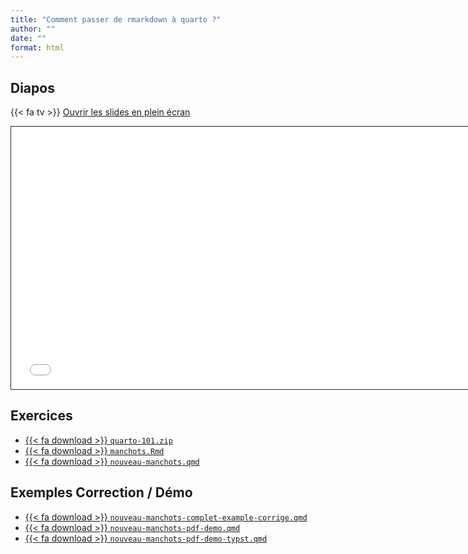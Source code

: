 ```yaml
---
title: "Comment passer de rmarkdown à quarto ?"
author: ""
date: ""
format: html
---
```


## Diapos

{{< fa tv >}} [Ouvrir les slides en plein écran](2-rmd-quarto.html)

```{=html}
<iframe class="slide-deck" src="2-rmd-quarto.html" height="420" width="747" style="border: 1px solid #123233;"></iframe>
```

## Exercices

-   <a href="https://raw.githubusercontent.com/cderv/tuto-quarto-rr-2023/main/exercises/quarto-101.zip">{{< fa download >}} `quarto-101.zip`</i></a>
-   <a href="https://raw.githubusercontent.com/cderv/tuto-quarto-rr-2023/main/exercises/manchots.Rmd">{{< fa download >}} `manchots.Rmd`</i></a>
-   <a href="https://raw.githubusercontent.com/cderv/tuto-quarto-rr-2023/main/exercises/nouveau-manchots.qmd">{{< fa download >}} `nouveau-manchots.qmd`</i></a>

## Exemples Correction / Démo

-   <a href="https://raw.githubusercontent.com/cderv/tuto-quarto-rr-2023/main/exemples-correction/nouveau-manchots-complet-example-corrige.qmd">{{< fa download >}} `nouveau-manchots-complet-example-corrige.qmd`</i></a>
-   <a href="https://raw.githubusercontent.com/cderv/tuto-quarto-rr-2023/main/exemples-correction/nouveau-manchots-pdf-demo.qmd">{{< fa download >}} `nouveau-manchots-pdf-demo.qmd`</i></a>
-   <a href="https://raw.githubusercontent.com/cderv/tuto-quarto-rr-2023/main/exemples-correction/nouveau-manchots-pdf-demo-typst.qmd">{{< fa download >}} `nouveau-manchots-pdf-demo-typst.qmd`</i></a>
